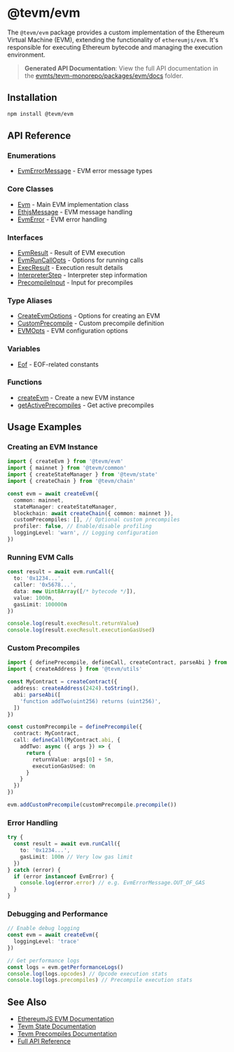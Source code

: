 # @tevm/evm

The `@tevm/evm` package provides a custom implementation of the Ethereum Virtual Machine (EVM), extending the functionality of `ethereumjs/evm`. It's responsible for executing Ethereum bytecode and managing the execution environment.

> **Generated API Documentation**: View the full API documentation in the [evmts/tevm-monorepo/packages/evm/docs](https://github.com/evmts/tevm-monorepo/tree/main/packages/evm/docs) folder.

## Installation

```bash
npm install @tevm/evm
```

## API Reference

### Enumerations

- [EvmErrorMessage](https://github.com/evmts/tevm-monorepo/tree/main/packages/evm/docs/enumerations/EvmErrorMessage.md) - EVM error message types

### Core Classes

- [Evm](https://github.com/evmts/tevm-monorepo/tree/main/packages/evm/docs/classes/Evm.md) - Main EVM implementation class
- [EthjsMessage](https://github.com/evmts/tevm-monorepo/tree/main/packages/evm/docs/classes/EthjsMessage.md) - EVM message handling
- [EvmError](https://github.com/evmts/tevm-monorepo/tree/main/packages/evm/docs/classes/EvmError.md) - EVM error handling

### Interfaces

- [EvmResult](https://github.com/evmts/tevm-monorepo/tree/main/packages/evm/docs/interfaces/EvmResult.md) - Result of EVM execution
- [EvmRunCallOpts](https://github.com/evmts/tevm-monorepo/tree/main/packages/evm/docs/interfaces/EvmRunCallOpts.md) - Options for running calls
- [ExecResult](https://github.com/evmts/tevm-monorepo/tree/main/packages/evm/docs/interfaces/ExecResult.md) - Execution result details
- [InterpreterStep](https://github.com/evmts/tevm-monorepo/tree/main/packages/evm/docs/interfaces/InterpreterStep.md) - Interpreter step information
- [PrecompileInput](https://github.com/evmts/tevm-monorepo/tree/main/packages/evm/docs/interfaces/PrecompileInput.md) - Input for precompiles

### Type Aliases

- [CreateEvmOptions](https://github.com/evmts/tevm-monorepo/tree/main/packages/evm/docs/type-aliases/CreateEvmOptions.md) - Options for creating an EVM
- [CustomPrecompile](https://github.com/evmts/tevm-monorepo/tree/main/packages/evm/docs/type-aliases/CustomPrecompile.md) - Custom precompile definition
- [EVMOpts](https://github.com/evmts/tevm-monorepo/tree/main/packages/evm/docs/type-aliases/EVMOpts.md) - EVM configuration options

### Variables

- [Eof](https://github.com/evmts/tevm-monorepo/tree/main/packages/evm/docs/variables/Eof.md) - EOF-related constants

### Functions

- [createEvm](https://github.com/evmts/tevm-monorepo/tree/main/packages/evm/docs/functions/createEvm.md) - Create a new EVM instance
- [getActivePrecompiles](https://github.com/evmts/tevm-monorepo/tree/main/packages/evm/docs/functions/getActivePrecompiles.md) - Get active precompiles

## Usage Examples

### Creating an EVM Instance

```typescript
import { createEvm } from '@tevm/evm'
import { mainnet } from '@tevm/common'
import { createStateManager } from '@tevm/state'
import { createChain } from '@tevm/chain'

const evm = await createEvm({
  common: mainnet,
  stateManager: createStateManager,
  blockchain: await createChain({ common: mainnet }),
  customPrecompiles: [], // Optional custom precompiles
  profiler: false, // Enable/disable profiling
  loggingLevel: 'warn', // Logging configuration
})
```

### Running EVM Calls

```typescript
const result = await evm.runCall({
  to: '0x1234...',
  caller: '0x5678...',
  data: new Uint8Array([/* bytecode */]),
  value: 1000n,
  gasLimit: 100000n
})

console.log(result.execResult.returnValue)
console.log(result.execResult.executionGasUsed)
```

### Custom Precompiles

```typescript
import { definePrecompile, defineCall, createContract, parseAbi } from '@tevm/evm'
import { createAddress } from '@tevm/utils'

const MyContract = createContract({
  address: createAddress(2424).toString(),
  abi: parseAbi([
    'function addTwo(uint256) returns (uint256)',
  ])
})

const customPrecompile = definePrecompile({
  contract: MyContract,
  call: defineCall(MyContract.abi, {
    addTwo: async ({ args }) => {
      return {
        returnValue: args[0] + 5n,
        executionGasUsed: 0n
      }
    }
  })
})

evm.addCustomPrecompile(customPrecompile.precompile())
```

### Error Handling

```typescript
try {
  const result = await evm.runCall({
    to: '0x1234...',
    gasLimit: 100n // Very low gas limit
  })
} catch (error) {
  if (error instanceof EvmError) {
    console.log(error.error) // e.g. EvmErrorMessage.OUT_OF_GAS
  }
}
```

### Debugging and Performance

```typescript
// Enable debug logging
const evm = await createEvm({
  loggingLevel: 'trace'
})

// Get performance logs
const logs = evm.getPerformanceLogs()
console.log(logs.opcodes) // Opcode execution stats
console.log(logs.precompiles) // Precompile execution stats
```

## See Also

- [EthereumJS EVM Documentation](https://github.com/ethereumjs/ethereumjs-monorepo/tree/master/packages/evm)
- [Tevm State Documentation](https://tevm.sh/reference/tevm/state/)
- [Tevm Precompiles Documentation](https://tevm.sh/reference/tevm/precompiles/)
- [Full API Reference](https://github.com/evmts/tevm-monorepo/tree/main/packages/evm/docs/globals.md)